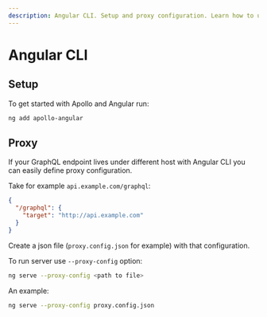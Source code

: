 ```yaml
---
description: Angular CLI. Setup and proxy configuration. Learn how to use Apollo with Angular CLI.
---
```


# Angular CLI

## Setup

To get started with Apollo and Angular run:

```bash
ng add apollo-angular
```

## Proxy

If your GraphQL endpoint lives under different host with Angular CLI you can easily define proxy
configuration.

Take for example `api.example.com/graphql`:

```json
{
  "/graphql": {
    "target": "http://api.example.com"
  }
}
```

Create a json file (`proxy.config.json` for example) with that configuration.

To run server use `--proxy-config` option:

```bash
ng serve --proxy-config <path to file>
```

An example:

```bash
ng serve --proxy-config proxy.config.json
```
